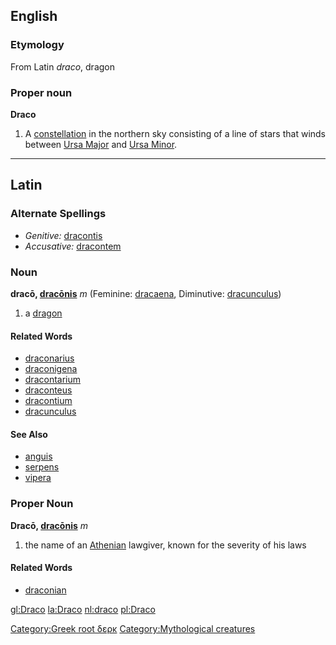 [[Category:Greek root δερκ]]
==English==
===Etymology===
From Latin ''draco'', dragon

===Proper noun===
'''Draco'''

# A [[constellation]] in the northern sky consisting of a line of stars that winds between [[Ursa Major]] and [[Ursa Minor]].

----
==Latin==
===Alternate Spellings===
*''Genitive:'' [[dracontis]]
*''Accusative:'' [[dracontem]]
===Noun===
'''dracō, [[Wiktionary Appendix:Latin third declension|dracōnis]]''' ''m'' (Feminine: [[dracaena]], Diminutive: [[dracunculus]])

#a [[dragon]]
====Related Words====
*[[draconarius]]
*[[draconigena]]
*[[dracontarium]]
*[[draconteus]]
*[[dracontium]]
*[[dracunculus]]
====See Also====
*[[anguis]]
*[[serpens]]
*[[vipera]]
===Proper Noun===
'''Dracō, [[Wiktionary Appendix:Latin third declension|dracōnis]]''' ''m''

#the name of an [[Athens|Athenian]] lawgiver, known for the severity of his laws
====Related Words====
*[[draconian]]
[[Category:Mythological creatures]]

[[gl:Draco]]
[[la:Draco]]
[[nl:draco]]
[[pl:Draco]]